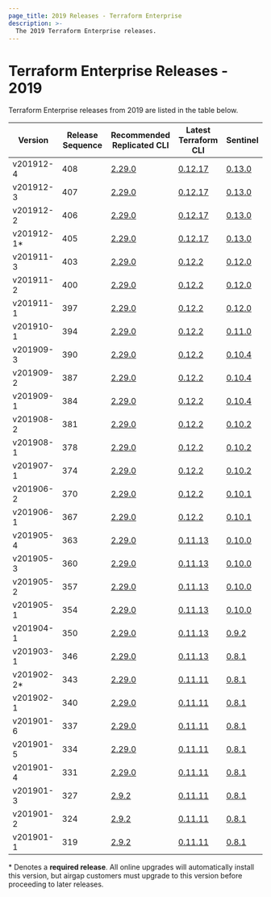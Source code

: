 ```yaml
---
page_title: 2019 Releases - Terraform Enterprise
description: >-
  The 2019 Terraform Enterprise releases.
---
```


# Terraform Enterprise Releases - 2019

Terraform Enterprise releases from 2019 are listed in the table below.

| Version     | Release Sequence | Recommended<br /> Replicated CLI                                     | Latest <br />Terraform CLI                                              | Sentinel                                                                        |
| ----------- | ---------------- | -------------------------------------------------------------------- | ----------------------------------------------------------------------- | ------------------------------------------------------------------------------- |
| v201912-4   | 408              | [2.29.0](https://release-notes.replicated.com/release-notes/2.29.0/) | [0.12.17](https://github.com/hashicorp/terraform/releases/tag/v0.12.17) | [0.13.0](https://docs.hashicorp.com/sentinel/changelog#0-13-0-november-15-2019) |
| v201912-3   | 407              | [2.29.0](https://release-notes.replicated.com/release-notes/2.29.0/) | [0.12.17](https://github.com/hashicorp/terraform/releases/tag/v0.12.17) | [0.13.0](https://docs.hashicorp.com/sentinel/changelog#0-13-0-november-15-2019) |
| v201912-2   | 406              | [2.29.0](https://release-notes.replicated.com/release-notes/2.29.0/) | [0.12.17](https://github.com/hashicorp/terraform/releases/tag/v0.12.17) | [0.13.0](https://docs.hashicorp.com/sentinel/changelog#0-13-0-november-15-2019) |
| v201912-1\* | 405              | [2.29.0](https://release-notes.replicated.com/release-notes/2.29.0/) | [0.12.17](https://github.com/hashicorp/terraform/releases/tag/v0.12.17) | [0.13.0](https://docs.hashicorp.com/sentinel/changelog#0-13-0-november-15-2019) |
| v201911-3   | 403              | [2.29.0](https://release-notes.replicated.com/release-notes/2.29.0/) | [0.12.2](https://github.com/hashicorp/terraform/releases/tag/v0.12.2)   | [0.12.0](https://docs.hashicorp.com/sentinel/changelog#0-12-0-october-7-2019)   |
| v201911-2   | 400              | [2.29.0](https://release-notes.replicated.com/release-notes/2.29.0/) | [0.12.2](https://github.com/hashicorp/terraform/releases/tag/v0.12.2)   | [0.12.0](https://docs.hashicorp.com/sentinel/changelog#0-12-0-october-7-2019)   |
| v201911-1   | 397              | [2.29.0](https://release-notes.replicated.com/release-notes/2.29.0/) | [0.12.2](https://github.com/hashicorp/terraform/releases/tag/v0.12.2)   | [0.12.0](https://docs.hashicorp.com/sentinel/changelog#0-12-0-october-7-2019)   |
| v201910-1   | 394              | [2.29.0](https://release-notes.replicated.com/release-notes/2.29.0/) | [0.12.2](https://github.com/hashicorp/terraform/releases/tag/v0.12.2)   | [0.11.0](https://docs.hashicorp.com/sentinel/changelog#0-12-0-october-7-2019)   |
| v201909-3   | 390              | [2.29.0](https://release-notes.replicated.com/release-notes/2.29.0/) | [0.12.2](https://github.com/hashicorp/terraform/releases/tag/v0.12.2)   | [0.10.4](https://docs.hashicorp.com/sentinel/changelog#0-12-0-october-7-2019)   |
| v201909-2   | 387              | [2.29.0](https://release-notes.replicated.com/release-notes/2.29.0/) | [0.12.2](https://github.com/hashicorp/terraform/releases/tag/v0.12.2)   | [0.10.4](https://docs.hashicorp.com/sentinel/changelog#0-12-0-october-7-2019)   |
| v201909-1   | 384              | [2.29.0](https://release-notes.replicated.com/release-notes/2.29.0/) | [0.12.2](https://github.com/hashicorp/terraform/releases/tag/v0.12.2)   | [0.10.4](https://docs.hashicorp.com/sentinel/changelog#0-12-0-october-7-2019)   |
| v201908-2   | 381              | [2.29.0](https://release-notes.replicated.com/release-notes/2.29.0/) | [0.12.2](https://github.com/hashicorp/terraform/releases/tag/v0.12.2)   | [0.10.2](https://docs.hashicorp.com/sentinel/changelog#0-10-2-june-25-2019)     |
| v201908-1   | 378              | [2.29.0](https://release-notes.replicated.com/release-notes/2.29.0/) | [0.12.2](https://github.com/hashicorp/terraform/releases/tag/v0.12.2)   | [0.10.2](https://docs.hashicorp.com/sentinel/changelog#0-10-2-june-25-2019)     |
| v201907-1   | 374              | [2.29.0](https://release-notes.replicated.com/release-notes/2.29.0/) | [0.12.2](https://github.com/hashicorp/terraform/releases/tag/v0.12.2)   | [0.10.2](https://docs.hashicorp.com/sentinel/changelog#0-10-2-june-25-2019)     |
| v201906-2   | 370              | [2.29.0](https://release-notes.replicated.com/release-notes/2.29.0/) | [0.12.2](https://github.com/hashicorp/terraform/releases/tag/v0.12.2)   | [0.10.1](https://docs.hashicorp.com/sentinel/changelog#0-10-1-may-9-2019)       |
| v201906-1   | 367              | [2.29.0](https://release-notes.replicated.com/release-notes/2.29.0/) | [0.12.2](https://github.com/hashicorp/terraform/releases/tag/v0.12.2)   | [0.10.1](https://docs.hashicorp.com/sentinel/changelog#0-10-1-may-9-2019)       |
| v201905-4   | 363              | [2.29.0](https://release-notes.replicated.com/release-notes/2.29.0/) | [0.11.13](https://github.com/hashicorp/terraform/releases/tag/v0.11.13) | [0.10.0](https://docs.hashicorp.com/sentinel/changelog#0-10-0-april-18-2019)    |
| v201905-3   | 360              | [2.29.0](https://release-notes.replicated.com/release-notes/2.29.0/) | [0.11.13](https://github.com/hashicorp/terraform/releases/tag/v0.11.13) | [0.10.0](https://docs.hashicorp.com/sentinel/changelog#0-10-0-april-18-2019)    |
| v201905-2   | 357              | [2.29.0](https://release-notes.replicated.com/release-notes/2.29.0/) | [0.11.13](https://github.com/hashicorp/terraform/releases/tag/v0.11.13) | [0.10.0](https://docs.hashicorp.com/sentinel/changelog#0-10-0-april-18-2019)    |
| v201905-1   | 354              | [2.29.0](https://release-notes.replicated.com/release-notes/2.29.0/) | [0.11.13](https://github.com/hashicorp/terraform/releases/tag/v0.11.13) | [0.10.0](https://docs.hashicorp.com/sentinel/changelog#0-10-0-april-18-2019)    |
| v201904-1   | 350              | [2.29.0](https://release-notes.replicated.com/release-notes/2.29.0/) | [0.11.13](https://github.com/hashicorp/terraform/releases/tag/v0.11.13) | [0.9.2](https://docs.hashicorp.com/sentinel/changelog#0-9-2-march-15-2019)      |
| v201903-1   | 346              | [2.29.0](https://release-notes.replicated.com/release-notes/2.29.0/) | [0.11.13](https://github.com/hashicorp/terraform/releases/tag/v0.11.13) | [0.8.1](https://docs.hashicorp.com/sentinel/changelog#0-8-1-january-17-2019)    |
| v201902-2\* | 343              | [2.29.0](https://release-notes.replicated.com/release-notes/2.29.0/) | [0.11.11](https://github.com/hashicorp/terraform/releases/tag/v0.11.11) | [0.8.1](https://docs.hashicorp.com/sentinel/changelog#0-8-1-january-17-2019)    |
| v201902-1   | 340              | [2.29.0](https://release-notes.replicated.com/release-notes/2.29.0/) | [0.11.11](https://github.com/hashicorp/terraform/releases/tag/v0.11.11) | [0.8.1](https://docs.hashicorp.com/sentinel/changelog#0-8-1-january-17-2019)    |
| v201901-6   | 337              | [2.29.0](https://release-notes.replicated.com/release-notes/2.29.0/) | [0.11.11](https://github.com/hashicorp/terraform/releases/tag/v0.11.11) | [0.8.1](https://docs.hashicorp.com/sentinel/changelog#0-8-1-january-17-2019)    |
| v201901-5   | 334              | [2.29.0](https://release-notes.replicated.com/release-notes/2.29.0/) | [0.11.11](https://github.com/hashicorp/terraform/releases/tag/v0.11.11) | [0.8.1](https://docs.hashicorp.com/sentinel/changelog#0-8-1-january-17-2019)    |
| v201901-4   | 331              | [2.29.0](https://release-notes.replicated.com/release-notes/2.29.0/) | [0.11.11](https://github.com/hashicorp/terraform/releases/tag/v0.11.11) | [0.8.1](https://docs.hashicorp.com/sentinel/changelog#0-8-1-january-17-2019)    |
| v201901-3   | 327              | [2.9.2](https://release-notes.replicated.com/release-notes/2.9.2/) | [0.11.11](https://github.com/hashicorp/terraform/releases/tag/v0.11.11) | [0.8.1](https://docs.hashicorp.com/sentinel/changelog#0-8-1-january-17-2019)    |
| v201901-2   | 324              | [2.9.2](https://release-notes.replicated.com/release-notes/2.9.2/) | [0.11.11](https://github.com/hashicorp/terraform/releases/tag/v0.11.11) | [0.8.1](https://docs.hashicorp.com/sentinel/changelog#0-8-1-january-17-2019)    |
| v201901-1   | 319              | [2.9.2](https://release-notes.replicated.com/release-notes/2.9.2/) | [0.11.11](https://github.com/hashicorp/terraform/releases/tag/v0.11.11) | [0.8.1](https://docs.hashicorp.com/sentinel/changelog#0-8-1-january-17-2019)    |

\* Denotes a <strong>required release</strong>. All online upgrades will automatically install this version, but airgap customers must upgrade to this version before proceeding to later releases.
